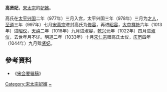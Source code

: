 {{東亞女性歷史人物
|名稱 =高贤妃
|身份 =北宋妃嫔
|國家 =
|屆數 =
|最高職務 =
|前任 = 
|繼任 = 
|畫像=
|說明=
|姓=高
|名=
|姓名=
|字=
|官職 =
|封爵 =
|职业 =
|位號=贤妃
|位階
|御稱號 =<!--日本皇族之稱號-->
|宮號1 =<!--日本皇族之宮號-->
|宮號2 =<!--朝鮮王族之宮號-->
|封地 =
|神號 =
|尊號 =
|族裔 = 
|旗籍 =<!--清朝旗人專用-->
|氏族 =
|府邸 =
|世系 = 
|初名 =
|乳名 =<!--日本、朝鮮、琉球以外人物用-->
|幼名 =<!--日本人用-->
|兒名 =<!--朝鮮人用-->
|童名 =<!--琉球人用-->
|小字=
|號=
|法號=
|院號=
|其他名號=
|出生年=
|出生地=
|婚年=977年
|逝世年=
|逝世地=
|諡號=
|墳墓=
|父親=
|嫡母=
|母親=
|夫=[[宋太宗|宋太宗]]
|婚姻名份=
|夫之父=[[赵弘殷|赵弘殷]]
|夫之母=[[昭宪太后|杜太后]]
|夫之嫡母=
|兄弟=
|姊妹=
|嫡兄弟=
|嫡姊妹=
|庶兄弟=
|庶姊妹=
|同胞兄弟=
|同胞姊妹=
|異母兄弟=
|異母姊妹=
|異父兄弟=
|異父姊妹=
|繼兄弟=
|繼姊妹=
|子=
|女=
|養子=
|養女=
|繼女=
|其他親屬 =
|經歷 = 
|著作 =
|注釋=
}}
'''高贤妃'''，[[宋太宗|宋太宗]]的[[妃嬪|妃嬪]]。

高氏在[[太平兴国|太平兴国]]二年（977年）三月入宫，太平兴国三年（978年）三月为[[才人|才人]]，[[至道|至道]]三年（997年）七月[[宋真宗|宋真宗]]进封高氏为[[修容_(稱號)|修容]]，再进[[昭容|昭容]]，[[大中祥符|大中祥符]]六年（1013年）进[[昭仪|昭仪]]，[[天禧_(北宋)|天禧]]二年（1018年）九月进淑容，[[乾兴|乾兴]]元年（1022年）四月进[[淑仪|淑仪]]，去世年月不详。明道二年（1033年）十月[[宋仁宗|宋仁宗]]赠高氏太仪，[[庆历|庆历]]四年（1044年）九月赠[[贤妃|贤妃]]。
==參考資料==
*《[[宋会要辑稿|宋会要辑稿]]》
[[Category:宋太宗妃嬪|Category:宋太宗妃嬪]]
[[Category:高姓|~]]
